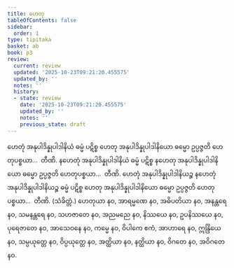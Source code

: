 ```yaml
---
title: ဟေတု
tableOfContents: false
sidebar:
  order: 1
type: tipitaka
basket: ab
book: p3
review:
  current: review
  updated: '2025-10-23T09:21:20.455575'
  updated_by: ''
  notes: ''
  history:
  - state: review
    date: '2025-10-23T09:21:20.455575'
    updated_by: ''
    notes: ''
    previous_state: draft
---
```



<ReviewStatus review={frontmatter.review} showDetails={true} />

<HypothesisAnnotation frontmatter={frontmatter} />

<DynamicBreadcrumb />

<Division number="164" book="p3" e="ch" v="39" p="228">

<Paragraph number="294" book="p3">
ဟေတုံ အနုပါဒိန္နုပါဒါနိယံ ဓမ္မံ ပဋိစ္စ ဟေတု အနုပါဒိန္နုပါဒါနိယော ဓမ္မော ဥပ္ပဇ္ဇတိ ဟေတုပစ္စယာ…  တီဏိ.
</Paragraph>

<Paragraph number="295" book="p3">
နဟေတုံ အနုပါဒိန္နုပါဒါနိယံ ဓမ္မံ ပဋိစ္စ နဟေတု အနုပါဒိန္နုပါဒါနိယော ဓမ္မော ဥပ္ပဇ္ဇတိ ဟေတုပစ္စယာ…  တီဏိ.
</Paragraph>

<Paragraph number="296" book="p3">
ဟေတုံ အနုပါဒိန္နုပါဒါနိယဉ္စ နဟေတုံ အနုပါဒိန္နုပါဒါနိယဉ္စ ဓမ္မံ ပဋိစ္စ ဟေတု အနုပါဒိန္နုပါဒါနိယော ဓမ္မော ဥပ္ပဇ္ဇတိ ဟေတုပစ္စယာ…  တီဏိ. (သံခိတ္တံ.)
</Paragraph>

</Division>
<Division number="165" book="p3" e="ch" v="39" p="229">

<Paragraph number="297" book="p3">
ဟေတုယာ နဝ, အာရမ္မဏေ နဝ, အဓိပတိယာ နဝ, အနန္တရေ နဝ, သမနန္တရေ နဝ, သဟဇာတေ နဝ, အညမညေ နဝ, နိဿယေ နဝ, ဥပနိဿယေ နဝ, ပုရေဇာတေ နဝ, အာသေဝနေ နဝ, ကမ္မေ နဝ, ဝိပါကေ ဧကံ, အာဟာရေ နဝ, ဣန္ဒြိယေ နဝ, သမ္ပယုတ္တေ နဝ, ဝိပ္ပယုတ္တေ နဝ, အတ္ထိယာ နဝ, နတ္ထိယာ နဝ, ဝိဂတေ နဝ, အဝိဂတေ နဝ.
</Paragraph>
</Division>